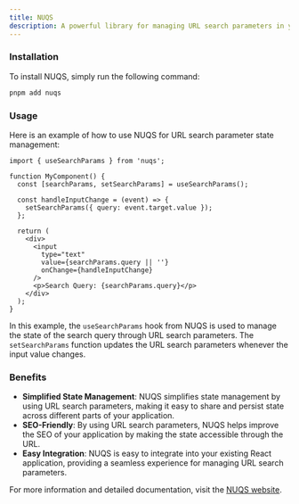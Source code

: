 ```yaml
---
title: NUQS
description: A powerful library for managing URL search parameters in your application. It provides a simple and efficient way to handle state management through URL search parameters.
---
```


### Installation

To install NUQS, simply run the following command:

```sh title="Terminal"
pnpm add nuqs
```

### Usage

Here is an example of how to use NUQS for URL search parameter state management:

```tsx title="my-component.tsx"
import { useSearchParams } from 'nuqs';

function MyComponent() {
  const [searchParams, setSearchParams] = useSearchParams();

  const handleInputChange = (event) => {
    setSearchParams({ query: event.target.value });
  };

  return (
    <div>
      <input
        type="text"
        value={searchParams.query || ''}
        onChange={handleInputChange}
      />
      <p>Search Query: {searchParams.query}</p>
    </div>
  );
}
```

In this example, the `useSearchParams` hook from NUQS is used to manage the state of the search query through URL search parameters. The `setSearchParams` function updates the URL search parameters whenever the input value changes.

### Benefits

- <Icon icon="check" iconType="solid" /> **Simplified State Management**: NUQS simplifies state management by using URL search parameters, making it easy to share and persist state across different parts of your application.
- <Icon icon="check" iconType="solid" /> **SEO-Friendly**: By using URL search parameters, NUQS helps improve the SEO of your application by making the state accessible through the URL.
- <Icon icon="check" iconType="solid" /> **Easy Integration**: NUQS is easy to integrate into your existing React application, providing a seamless experience for managing URL search parameters.

For more information and detailed documentation, visit the [NUQS website](https://nuqs.47ng.com/).
